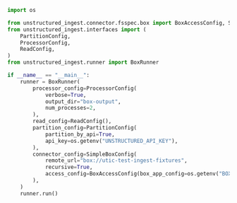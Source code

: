 ```python Python
import os

from unstructured_ingest.connector.fsspec.box import BoxAccessConfig, SimpleBoxConfig
from unstructured_ingest.interfaces import (
    PartitionConfig,
    ProcessorConfig,
    ReadConfig,
)
from unstructured_ingest.runner import BoxRunner

if __name__ == "__main__":
    runner = BoxRunner(
        processor_config=ProcessorConfig(
            verbose=True,
            output_dir="box-output",
            num_processes=2,
        ),
        read_config=ReadConfig(),
        partition_config=PartitionConfig(
            partition_by_api=True,
            api_key=os.getenv("UNSTRUCTURED_API_KEY"),
        ),
        connector_config=SimpleBoxConfig(
            remote_url="box://utic-test-ingest-fixtures",
            recursive=True,
            access_config=BoxAccessConfig(box_app_config=os.getenv("BOX_APP_CONFIG_PATH")),
        ),
    )
    runner.run()
```
